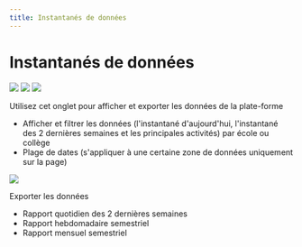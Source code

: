 ```yaml
--- 
title: Instantanés de données
--- 
```


# Instantanés de données

![](/img/ulearning/admin/data02.png)
![](/img/ulearning/admin/data03.png)
![](/img/ulearning/admin/data04.png)

Utilisez cet onglet pour afficher et exporter les données de la plate-forme 
- Afficher et filtrer les données (l'instantané d'aujourd'hui, l'instantané des 2 dernières semaines et les principales activités) par école ou collège 
- Plage de dates (s'appliquer à une certaine zone de données uniquement sur la page) 
 
 
 ![]( /img/ulearning/admin/data05.png) 
 
 Exporter les données 
 - Rapport quotidien des 2 dernières semaines 
 - Rapport hebdomadaire semestriel 
 - Rapport mensuel semestriel

